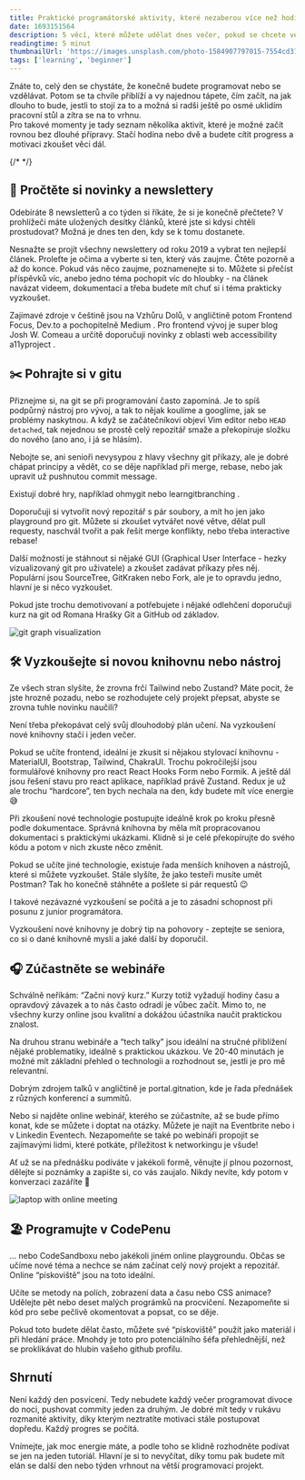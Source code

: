 ```yaml
---
title: Praktické programátorské aktivity, které nezaberou více než hodinu
date: 1693151564
description: 5 věcí, které můžete udělat dnes večer, pokud se chcete ve své programátorské cestě posunout. 
readingtime: 5 minut
thumbnailUrl: 'https://images.unsplash.com/photo-1584907797015-7554cd315667?ixlib=rb-4.0.3&ixid=M3wxMjA3fDB8MHxwaG90by1wYWdlfHx8fGVufDB8fHx8fA%3D%3D&auto=format&fit=crop&w=1080&q=80'
tags: ['learning', 'beginner']
---
```

<div className="mdx-space--md"></div>
Znáte to, celý den se chystáte, že konečně budete programovat nebo se vzdělávat. Potom se ta chvíle přiblíží a vy najednou tápete, čím začít, na jak dlouho to bude, jestli to stojí za to a možná si radši ještě po osmé uklidím pracovní stůl a zítra se na to vrhnu. 
<div className="mdx-space--md"></div>
Pro takové momenty je tady seznam několika aktivit, které je možné začít rovnou bez dlouhé přípravy. Stačí hodina nebo dvě a budete cítit progress a motivaci zkoušet věci dál. 

{/* <MdxLink url=""></MdxLink> */}

## 📃 Pročtěte si novinky a newslettery

Odebíráte 8 newsletterů a co týden si říkáte, že si je konečně přečtete? V prohlížeči máte uložených desítky článků, které jste si kdysi chtěli prostudovat? Možná je dnes ten den, kdy se k tomu dostanete. 

Nesnažte se projít všechny newslettery od roku 2019 a vybrat ten nejlepší článek. Proleťte je očima a vyberte si ten, který vás zaujme. Čtěte pozorně a až do konce. Pokud vás něco zaujme, poznamenejte si to. Můžete si přečíst příspěvků víc, anebo jedno téma pochopit víc do hloubky - na článek navázat videem, dokumentací a třeba budete mít chuť si i téma prakticky vyzkoušet. 

<div className="mdx-space--md"></div>

Zajímavé zdroje v češtině jsou na <MdxLink url="https://www.vzhurudolu.cz/">Vzhůru Dolů</MdxLink>, v angličtině potom <MdxLink url="https://frontendfoc.us/">Frontend Focus</MdxLink>, <MdxLink url="https://dev.to/">Dev.to</MdxLink> a pochopitelně <MdxLink url="https://medium.com/">Medium</MdxLink> . 
Pro frontend vývoj je super blog <MdxLink url="https://www.joshwcomeau.com/tutorials/">Josh W. Comeau</MdxLink>  a určitě doporučuji novinky z oblasti web accessibility <MdxLink url="https://www.a11yproject.com/posts/">a11yproject</MdxLink> . 

## ✂️ Pohrajte si v gitu

Přiznejme si, na git se při programování často zapomíná. Je to spíš podpůrný nástroj pro vývoj, a tak to nějak koulíme a googlíme, jak se problémy naskytnou. A když se začátečníkovi objeví Vim editor nebo `HEAD detached`, tak nejednou se prostě celý repozitář smaže a překopíruje složku do nového (ano ano, i já se hlásím). 

Nebojte se, ani senioři nevysypou z hlavy všechny git příkazy, ale je dobré chápat principy a vědět, co se děje například při merge, rebase, nebo jak upravit už pushnutou commit message. 

Existují dobré hry, například <MdxLink url="https://ohmygit.org/">ohmygit</MdxLink> nebo <MdxLink url="https://learngitbranching.js.org/">learngitbranching</MdxLink> . 

Doporučuji si vytvořit nový repozitář s pár soubory, a mít ho jen jako playground pro git. Můžete si zkoušet vytvářet nové větve, dělat pull requesty, naschvál tvořit a pak řešit merge konflikty, nebo třeba interactive rebase! 

<div className="mdx-space--md"></div>

Další možností je stáhnout si nějaké <MdxLink url="https://git-scm.com/downloads/guis">GUI</MdxLink> (Graphical User Interface - hezky vizualizovaný git pro uživatele) a zkoušet zadávat příkazy přes něj. Populární jsou SourceTree, GitKraken nebo Fork, ale je to opravdu jedno, hlavní je si něco vyzkoušet. 

Pokud jste trochu demotivovaní a potřebujete i nějaké odlehčení doporučuji kurz na git od Romana Hrašky <MdxLink url="https://www.youtube.com/watch?v=0v5K4GvK4Gs">Git a GitHub od základov</MdxLink>. 

<div className="mdx-space--lg"></div>
<img src="https://images.unsplash.com/photo-1556075798-4825dfaaf498?ixlib=rb-4.0.3&ixid=M3wxMjA3fDB8MHxwaG90by1wYWdlfHx8fGVufDB8fHx8fA%3D%3D&auto=format&fit=crop&w=1080&q=80" alt="git graph visualization"/>

## 🛠️ Vyzkoušejte si novou knihovnu nebo nástroj

Ze všech stran slyšíte, že zrovna frčí Tailwind nebo Zustand? Máte pocit, že jste hrozně pozadu, nebo se rozhodujete celý projekt přepsat, abyste se zrovna tuhle novinku naučili? 

Není třeba překopávat celý svůj  dlouhodobý plán učení. Na vyzkoušení nové knihovny stačí i jeden večer.

Pokud se učíte frontend, ideální je zkusit si nějakou stylovací knihovnu - MaterialUI, Bootstrap, Tailwind, ChakraUI. Trochu pokročilejší jsou formulářové knihovny pro react React Hooks Form nebo Formik. A ještě dál jsou řešení stavu pro react aplikace, například právě Zustand. Redux je už ale trochu “hardcore”, ten bych nechala na den, kdy budete mít více energie 😅

Při zkoušení nové technologie postupujte ideálně krok po kroku přesně podle dokumentace. Správná knihovna by měla mít propracovanou dokumentaci s praktickými ukázkami. Klidně si je celé překopírujte do svého kódu a potom v nich zkuste něco změnit.

<div className="mdx-space--md"></div>

Pokud se učíte jiné technologie, existuje řada menších knihoven a nástrojů, které si můžete vyzkoušet. Stále slyšíte, že jako testeři musíte umět Postman? Tak ho konečně stáhněte a pošlete si pár requestů 😉 

I takové nezávazné vyzkoušení se počítá a je to zásadní schopnost při posunu z junior programátora.  

<Quote>Vyzkoušení nové knihovny je dobrý tip na pohovory - zeptejte se seniora, co si o dané knihovně myslí a jaké další by doporučil. </Quote>

## 🎧 Zúčastněte se webináře

Schválně neříkám: “Začni nový kurz.” Kurzy totiž vyžadují hodiny času a opravdový závazek a to nás často odradí je vůbec začít. Mimo to, ne všechny kurzy online jsou kvalitní a dokážou účastníka naučit praktickou znalost. 

Na druhou stranu webináře a “tech talky” jsou ideální na stručné přiblížení nějaké problematiky, ideálně s praktickou ukázkou. Ve 20-40 minutách je možné mít základní přehled o technologii a rozhodnout se, jestli je pro mě relevantní. 

<div className="mdx-space--md"></div>

Dobrým zdrojem talků v angličtině je <MdxLink url="https://portal.gitnation.org/talks">portal.gitnation</MdxLink>, kde je řada přednášek z různých konferencí a summitů. 

Nebo si najděte online webinář, kterého se zúčastníte, až se bude přímo konat, kde se můžete i doptat na otázky. Můžete je najít na <MdxLink url="https://www.eventbrite.com/">Eventbrite</MdxLink> nebo i v Linkedin Eventech. Nezapomeňte se také po webináři propojit se zajímavými lidmi, které potkáte, příležitost k networkingu je všude! 

<div className="mdx-space--md"></div>

Ať už se na přednášku podíváte v jakékoli formě, věnujte jí plnou pozornost, dělejte si poznámky a zapište si, co vás zaujalo. Nikdy nevíte, kdy potom v konverzaci zazáříte 🌟



 <div className="mdx-space--lg"></div>
<img src="https://images.unsplash.com/photo-1616531770192-6eaea74c2456?ixlib=rb-4.0.3&ixid=M3wxMjA3fDB8MHxwaG90by1wYWdlfHx8fGVufDB8fHx8fA%3D%3D&auto=format&fit=crop&w=1080&q=80" alt="laptop with online meeting"/>

## 🏖️ Programujte v CodePenu

… nebo CodeSandboxu nebo jakékoli jiném online playgroundu. Občas se učíme nové téma a nechce se nám začínat celý nový projekt a repozitář. Online “pískoviště” jsou na toto ideální. 

Učíte se metody na polích, zobrazení data a času nebo CSS animace? Udělejte pět nebo deset malých prográmků na procvičení. Nezapomeňte si kód pro sebe pečlivě okomentovat a popsat, co se děje. 

Pokud toto budete dělat často, můžete své “pískoviště” použít jako materiál i při hledání práce. Mnohdy je toto pro potenciálního šéfa přehlednější, než se proklikávat do hlubin vašeho github profilu. 

## Shrnutí

Není každý den posvícení. Tedy nebudete každý večer programovat divoce do noci, pushovat commity jeden za druhým. Je dobré mít tedy v rukávu rozmanité aktivity, díky kterým neztratíte motivaci stále postupovat dopředu. Každý progres se počítá. 

Vnímejte, jak moc energie máte, a podle toho se klidně rozhodněte podívat se jen na jeden tutoriál. Hlavní je si to nevyčítat, díky tomu pak budete mít elán se další den nebo týden vrhnout na větší programovací projekt.
